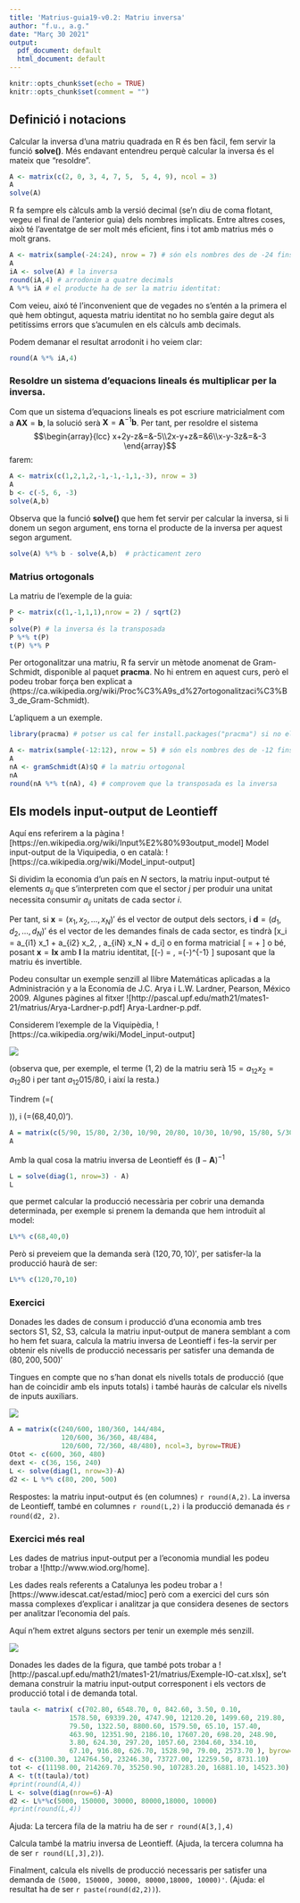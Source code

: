 ```yaml
---
title: 'Matrius-guia19-v0.2: Matriu inversa'
author: "f.u., a.g."
date: "Març 30 2021"
output:
  pdf_document: default
  html_document: default
---
```


```r
knitr::opts_chunk$set(echo = TRUE)
knitr::opts_chunk$set(comment = "")
```

## Definició i notacions

Calcular la inversa d'una matriu quadrada en R és ben fàcil, fem servir la funció **solve()**. Més endavant entendreu perquè calcular la inversa és el mateix que "resoldre".

```r
A <- matrix(c(2, 0, 3, 4, 7, 5,  5, 4, 9), ncol = 3)
A
solve(A)
```

R fa sempre els càlculs amb la versió decimal (se'n diu de coma flotant, vegeu el final de l'anterior guia) dels nombres implicats. Entre altres coses, això té l'aventatge de ser molt més eficient, fins i tot amb matrius més o molt grans.

```r
A <- matrix(sample(-24:24), nrow = 7) # són els nombres des de -24 fins a 24 reordenats aleatoriament
A
iA <- solve(A) # la inversa
round(iA,4) # arrodonim a quatre decimals
A %*% iA # el producte ha de ser la matriu identitat:
```

Com veieu, aixó té l'inconvenient que de vegades no s'entén a la primera el què hem obtingut, aquesta matriu identitat no ho sembla gaire degut als petitíssims errors que s'acumulen en els càlculs amb decimals.

Podem demanar el resultat arrodonit i ho veiem clar:

```r
round(A %*% iA,4)
```

### Resoldre un sistema d'equacions lineals és multiplicar per la inversa.

Com que un sistema d'equacions lineals es pot escriure matricialment com a ${\mathbf A}{\mathbf X}={\mathbf b}$, la solució serà ${\mathbf X}={\mathbf A}^{-1}{\mathbf b}$. Per tant, per resoldre el sistema 
$$\begin{array}{lcc} x+2y-z&=&-5\\2x-y+z&=&6\\x-y-3z&=&-3 \end{array}$$ farem:

```r
A <- matrix(c(1,2,1,2,-1,-1,-1,1,-3), nrow = 3)
A
b <- c(-5, 6, -3)
solve(A,b)
```

Observa que la funció **solve()** que hem fet servir per calcular la inversa, si li donem un segon argument, ens torna el producte de la inversa per aquest segon argument.

```r
solve(A) %*% b - solve(A,b)  # pràcticament zero
```

### Matrius ortogonals

La matriu de l'exemple de la guia:

```r
P <- matrix(c(1,-1,1,1),nrow = 2) / sqrt(2)
P
solve(P) # la inversa és la transposada
P %*% t(P)
t(P) %*% P
```

Per ortogonalitzar una matriu, R fa servir un mètode anomenat de Gram-Schmidt, disponible al paquet **pracma**. No hi entrem en aquest curs, però el podeu trobar força ben explicat a (https://ca.wikipedia.org/wiki/Proc%C3%A9s_d%27ortogonalitzaci%C3%B3_de_Gram-Schmidt).

L'apliquem a un exemple.

```r
library(pracma) # potser us cal fer install.packages("pracma") si no el teniu instal·lat

A <- matrix(sample(-12:12), nrow = 5) # són els nombres des de -12 fins a 12 reordenats aleatoriament
A
nA <- gramSchmidt(A)$Q # la matriu ortogonal
nA
round(nA %*% t(nA), 4) # comprovem que la transposada es la inversa
```

## Els models input-output de Leontieff


Aquí ens referirem a la pàgina ![https://en.wikipedia.org/wiki/Input%E2%80%93output_model] Model input-output de la Viquipedia, o en català: ![https://ca.wikipedia.org/wiki/Model_input-output]

Si dividim la economia d'un país en $N$ sectors, 
la matriu input-output té elements $a_{ij}$ que s'interpreten com que el sector $j$ per produir una unitat necessita consumir $a_{ij}$ unitats de cada sector $i$.

Per tant, si $\mathbf{x} = (x_1, x_2, \dots, x_N)'$ és el vector de output dels sectors, i $\mathbf{d}=(d_1, d_2, \dots, d_N)'$ és el vector de les demandes finals de cada sector, es tindrà 
\[x_i = a_{i1} x_1 + a_{i2} x_2, \dots, a_{iN} x_N + d_i\]
o en forma matricial
\[\mathbf{x} = \mathbf{A} \mathbf{x} + \mathbf{d}\]
o bé, posant $\mathbf{x}=\mathbf{I}\mathbf{x}$ amb $\mathbf{I}$ la matriu identitat,
\[(\mathbf{I}-\mathbf{A})\mathbf{x} =  \mathbf{d}, \qquad \mathbf{x}=(\mathbf{I}-\mathbf{A})^{-1} \mathbf{d}\]
suposant que la matriu és invertible.

Podeu consultar un exemple senzill al llibre Matemáticas aplicadas a la Administración y a la Economía de J.C. Arya i L.W. Lardner, Pearson, México 2009. Algunes pàgines al fitxer ![http://pascal.upf.edu/math21/mates1-21/matrius/Arya-Lardner-p.pdf] Arya-Lardner-p.pdf.


Considerem l'exemple de la Viquipèdia, ![https://ca.wikipedia.org/wiki/Model_input-output]

![](input-output-viquipedia.png)

(observa que, per exemple, el terme $(1,2)$ de la matriu serà $15=a_{12}x_2=a_{12}80$ i per tant $a_{12}015/80$, i així la resta.)

Tindrem \(\mathbf{A}=\left(\begin{array}{ccc} 5/90&15/80&2/30\\10/90&20/80&10/30\\10/90&15/80&5/30\end{array}\right)\), i \(\mathbf{d}=(68,40,0)'\).

```r
A = matrix(c(5/90, 15/80, 2/30, 10/90, 20/80, 10/30, 10/90, 15/80, 5/30), ncol=3, byrow=TRUE)
A
```

Amb la qual cosa la matriu inversa de Leontieff és $(\mathbf{I}-\mathbf{A})^{-1}$

```r
L = solve(diag(1, nrow=3) - A)
L
```

que permet calcular la producció necessària per cobrir una demanda determinada, per exemple si prenem la demanda que hem introduït al model:

```r
L%*% c(68,40,0)
```

Però si preveiem que la demanda serà $(120,70,10)'$, per satisfer-la la producció haurà de ser:

```r
L%*% c(120,70,10)
```

### Exercici

Donades les dades de consum i producció d'una economia amb tres sectors S1, S2, S3, calcula la matriu input-output de manera semblant a com ho hem fet suara, calcula la matriu inversa de Leontieff i fes-la servir per obtenir els nivells de producció necessaris per satisfer una demanda de $(80, 200, 500)'$

Tingues en compte que no s'han donat els nivells totals de producció (que han de coincidir amb els inputs totals) i també hauràs de calcular els nivells de inputs auxiliars.

![](Exemple-IO.png)
```r
A = matrix(c(240/600, 180/360, 144/484, 
             120/600, 36/360, 48/484, 
             120/600, 72/360, 48/480), ncol=3, byrow=TRUE)
Otot <- c(600, 360, 480)
dext <- c(36, 156, 240)
L <- solve(diag(1, nrow=3)-A)
d2 <- L %*% c(80, 200, 500)
```

Respostes: la matriu input-output és (en columnes) `r round(A,2)`. La inversa de Leontieff, també en columnes `r round(L,2)` i la producció demanada és `r round(d2, 2)`.





### Exercici més real

Les dades de matrius input-output per a l'economia mundial les podeu trobar a ![http://www.wiod.org/home].

Les dades reals referents a Catalunya les podeu trobar a ![https://www.idescat.cat/estad/mioc] però com a exercici del curs són massa complexes d'explicar i analitzar ja que considera desenes de sectors per analitzar l'economia del país. 

Aquí n'hem extret alguns sectors per tenir un exemple més senzill.

![](Exemple-IO-cat.png)

Donades les dades de la figura, que també pots trobar a ![http://pascal.upf.edu/math21/mates1-21/matrius/Exemple-IO-cat.xlsx], se't demana construir la matriu input-output corresponent i els vectors de producció total i de demanda total.

```r
taula <- matrix( c(702.80, 6548.70, 0, 842.60, 3.50, 0.10,
               1578.50, 69339.20, 4747.90, 12120.20, 1499.60, 219.80,
               79.50, 1322.50, 8800.60, 1579.50, 65.10, 157.40,
               463.90, 12351.90, 2186.10, 17607.20, 698.20, 248.90,
               3.80, 624.30, 297.20, 1057.60, 2304.60, 334.10,
               67.10, 916.80, 626.70, 1528.90, 79.00, 2573.70 ), byrow=TRUE, ncol=6)
d <- c(3100.30, 124764.50, 23246.30, 73727.00, 12259.50, 8731.10)
tot <- c(11198.00, 214269.70, 35250.90, 107283.20, 16881.10, 14523.30)
A <- t(t(taula)/tot)
#print(round(A,4))
L <- solve(diag(nrow=6)-A)
d2 <- L%*%c(5000, 150000, 30000, 80000,18000, 10000)
#print(round(L,4))
```
Ajuda: La tercera fila de la matriu ha de ser `r round(A[3,],4)`

Calcula també la matriu inversa de Leontieff. (Ajuda, la tercera columna ha de ser `r round(L[,3],2)`).

Finalment, calcula els nivells de producció necessaris per satisfer una demanda de `(5000, 150000, 30000, 80000,18000, 10000)'`. (Ajuda: el resultat ha de ser `r paste(round(d2,2))`).
